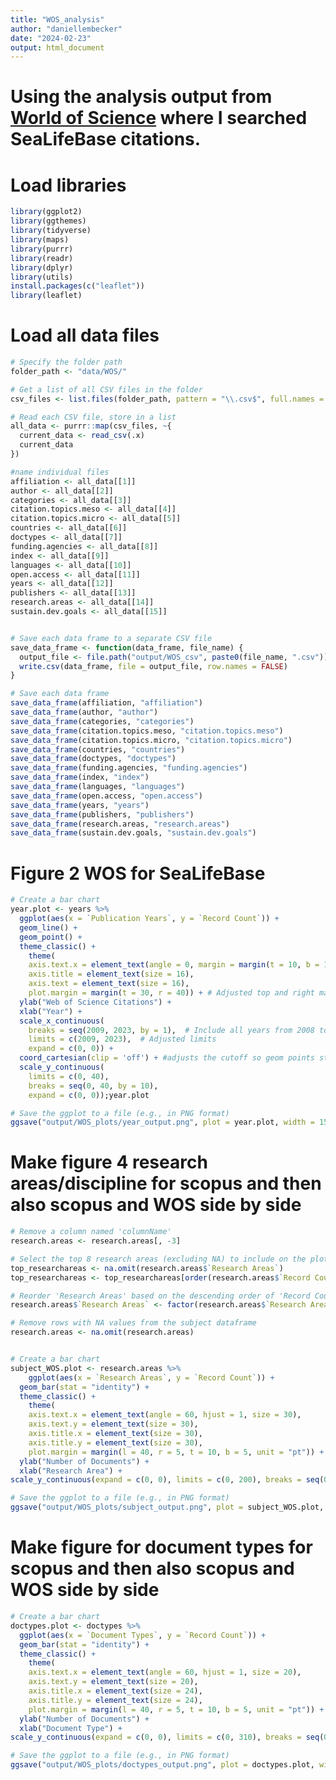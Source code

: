 ```yaml
---
title: "WOS_analysis"
author: "daniellembecker"
date: "2024-02-23"
output: html_document
---
```


# Using the analysis output from [World of Science](https://www-webofscience-com.uri.idm.oclc.org/wos/woscc/analyze-results/a9983dd5-99b1-45d6-bcd8-490cc226cd77-cc621d04) where I searched SeaLifeBase citations.


# Load libraries

```r
library(ggplot2)
library(ggthemes)
library(tidyverse)
library(maps)
library(purrr)
library(readr)
library(dplyr)
library(utils)
install.packages(c("leaflet"))
library(leaflet)
```

# Load all data files

```r

# Specify the folder path
folder_path <- "data/WOS/"

# Get a list of all CSV files in the folder
csv_files <- list.files(folder_path, pattern = "\\.csv$", full.names = TRUE)

# Read each CSV file, store in a list
all_data <- purrr::map(csv_files, ~{
  current_data <- read_csv(.x)
  current_data
})

#name individual files
affiliation <- all_data[[1]]
author <- all_data[[2]]
categories <- all_data[[3]]
citation.topics.meso <- all_data[[4]]
citation.topics.micro <- all_data[[5]]
countries <- all_data[[6]]
doctypes <- all_data[[7]]
funding.agencies <- all_data[[8]]
index <- all_data[[9]]
languages <- all_data[[10]]
open.access <- all_data[[11]]
years <- all_data[[12]]
publishers <- all_data[[13]]
research.areas <- all_data[[14]]
sustain.dev.goals <- all_data[[15]]


# Save each data frame to a separate CSV file
save_data_frame <- function(data_frame, file_name) {
  output_file <- file.path("output/WOS_csv", paste0(file_name, ".csv"))
  write.csv(data_frame, file = output_file, row.names = FALSE)
}

# Save each data frame
save_data_frame(affiliation, "affiliation")
save_data_frame(author, "author")
save_data_frame(categories, "categories")
save_data_frame(citation.topics.meso, "citation.topics.meso")
save_data_frame(citation.topics.micro, "citation.topics.micro")
save_data_frame(countries, "countries")
save_data_frame(doctypes, "doctypes")
save_data_frame(funding.agencies, "funding.agencies")
save_data_frame(index, "index")
save_data_frame(languages, "languages")
save_data_frame(open.access, "open.access")
save_data_frame(years, "years")
save_data_frame(publishers, "publishers")
save_data_frame(research.areas, "research.areas")
save_data_frame(sustain.dev.goals, "sustain.dev.goals")


```


# Figure 2 WOS for SeaLifeBase
```r

# Create a bar chart
year.plot <- years %>%
  ggplot(aes(x = `Publication Years`, y = `Record Count`)) +
  geom_line() + 
  geom_point() +
  theme_classic() +
    theme(
    axis.text.x = element_text(angle = 0, margin = margin(t = 10, b = 10)),
    axis.title = element_text(size = 16),
    axis.text = element_text(size = 16),
    plot.margin = margin(t = 30, r = 40)) + # Adjusted top and right margi
  ylab("Web of Science Citations") +
  xlab("Year") +
  scale_x_continuous(
    breaks = seq(2009, 2023, by = 1),  # Include all years from 2008 to 2023
    limits = c(2009, 2023),  # Adjusted limits
    expand = c(0, 0)) +
  coord_cartesian(clip = 'off') + #adjusts the cutoff so geom points stay intact
  scale_y_continuous(
    limits = c(0, 40),
    breaks = seq(0, 40, by = 10),
    expand = c(0, 0));year.plot

# Save the ggplot to a file (e.g., in PNG format)
ggsave("output/WOS_plots/year_output.png", plot = year.plot, width = 15, height = 8, dpi = 300)

```



# Make figure 4 research areas/discipline for scopus and then also scopus and WOS side by side

```r
# Remove a column named 'columnName'
research.areas <- research.areas[, -3]

# Select the top 8 research areas (excluding NA) to include on the plot
top_researchareas <- na.omit(research.areas$`Research Areas`)
top_researchareas <- top_researchareas[order(research.areas$`Record Count`, decreasing = TRUE)][1:8]

# Reorder 'Research Areas' based on the descending order of 'Record Count', but only include top 8 (excluding NA)
research.areas$`Research Areas` <- factor(research.areas$`Research Areas`, levels = top_researchareas)

# Remove rows with NA values from the subject dataframe
research.areas <- na.omit(research.areas)


# Create a bar chart
subject_WOS.plot <- research.areas %>%
    ggplot(aes(x = `Research Areas`, y = `Record Count`)) +
  geom_bar(stat = "identity") +
  theme_classic() +
    theme(
    axis.text.x = element_text(angle = 60, hjust = 1, size = 30),
    axis.text.y = element_text(size = 30),
    axis.title.x = element_text(size = 30),
    axis.title.y = element_text(size = 30),
    plot.margin = margin(l = 40, r = 5, t = 10, b = 5, unit = "pt")) + # Adjusted top and right margi
  ylab("Number of Documents") +
  xlab("Research Area") +
scale_y_continuous(expand = c(0, 0), limits = c(0, 200), breaks = seq(0, 200, by = 50));subject_WOS.plot

# Save the ggplot to a file (e.g., in PNG format)
ggsave("output/WOS_plots/subject_output.png", plot = subject_WOS.plot, width = 34, height = 20, dpi = 300)

```

# Make figure for document types for scopus and then also scopus and WOS side by side

```r

# Create a bar chart
doctypes.plot <- doctypes %>%
  ggplot(aes(x = `Document Types`, y = `Record Count`)) +
  geom_bar(stat = "identity") +
  theme_classic() +
    theme(
    axis.text.x = element_text(angle = 60, hjust = 1, size = 20),
    axis.text.y = element_text(size = 20),
    axis.title.x = element_text(size = 24),
    axis.title.y = element_text(size = 24),
    plot.margin = margin(l = 40, r = 5, t = 10, b = 5, unit = "pt")) + # Adjusted top and right margi
  ylab("Number of Documents") +
  xlab("Document Type") +
scale_y_continuous(expand = c(0, 0), limits = c(0, 310), breaks = seq(0, 310, by = 50));doctypes.plot

# Save the ggplot to a file (e.g., in PNG format)
ggsave("output/WOS_plots/doctypes_output.png", plot = doctypes.plot, width = 20, height = 10, dpi = 300)

```




